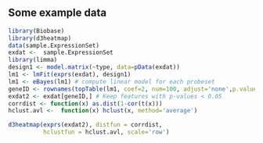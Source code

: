 ## Some example data

```r
library(Biobase)
library(d3heatmap)
data(sample.ExpressionSet)
exdat <-  sample.ExpressionSet
library(limma)
design1 <- model.matrix(~type, data=pData(exdat))
lm1 <- lmFit(exprs(exdat), design1)
lm1 <- eBayes(lm1) # compute linear model for each probeset
geneID <- rownames(topTable(lm1, coef=2, num=100, adjust='none',p.value=0.05))
exdat2 <- exdat[geneID,] # Keep features with p-values < 0.05
corrdist <- function(x) as.dist(1-cor(t(x)))
hclust.avl <-  function(x) hclust(x, method='average')

d3heatmap(exprs(exdat2), distfun = corrdist, 
          hclustfun = hclust.avl, scale='row')
```

